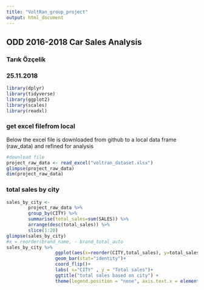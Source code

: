 ---
title: "VoltRan_group_project"
output: html_document
---

##  ODD 2016-2018 Car Sales Analysis  
###  Tarık Özçelik
###  25.11.2018
```{r message = FALSE}
library(dplyr)
library(tidyverse)
library(ggplot2)
library(scales)
library(readxl)
```

### get excel filefrom local
  Below the excel file is downloaded from github to a local data frame (raw_data) and refined for analysis
```{r}
#download file 
project_raw_data <- read_excel("voltran_dataset.xlsx")
glimpse(project_raw_data)
dim(project_raw_data)
```

### total sales by city
```{r}
sales_by_city <- 
        project_raw_data %>% 
        group_by(CITY) %>% 
        summarise(total_sales=sum(SALES)) %>% 
        arrange(desc(total_sales)) %>%
        slice(1:20)
glimpse(sales_by_city)
#x = reorder(brand_name, - brand_total_auto 
sales_by_city %>% 
                  ggplot(aes(x=reorder(CITY,total_sales), y=total_sales, colour=CITY )) + 
                  geom_bar(stat="identity")+
                  coord_flip()+
                  labs( x="CITY" , y = "Total sales")+
                  ggtitle("total sales based on city") +
                  theme(legend.position = "none", axis.text.x = element_text(angle = 0.0, vjust = 0.0, hjust = 0.0, size = 1))
```
